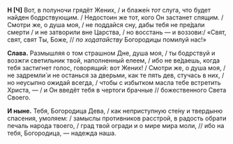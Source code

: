 **Н [Ч]** Вот, в полуночи грядёт Жених, / и блаже́н *тот* слуга, что будет найден бодрствующим. / Недостоин же тот, кого Он застанет спящим. / Смотри же, о душа моя, / не поддайся сну, дабы тебя не пре́дали смерти / и не затворили вне Царства, / но восстань — и воззови:/ «Свят, свят, свят Ты, Боже, // *по ходатайству* Богородицы помилуй нас!»

**Слава.** Размышляя о том страшном Дне, душа моя, / ты бодрствуй и возжги светильник твой, наполненный елеем, / ибо не ве́даешь, когда тебя застигнет голос, говорящий: вот Жених! / Смотри же, о душа моя, / не задремли́ и не останься за дверьми, как те пять дев, стучась в них, / но неусыпно ожидай всегда, / чтобы с избытком масла тебе встретить Христа, — / и Он введёт тебя в чертоги брачные // божественного Света Своего.

**И ныне.** Тебя, Богородица Дева, / как неприступную сте́ну и твердыню спасения, умоляем: / замыслы противников расстрой, в радость обрати печаль народа твоего, / град твой огради и о мире мира моли, // ибо на тебя, Богородица, — надежда наша.
